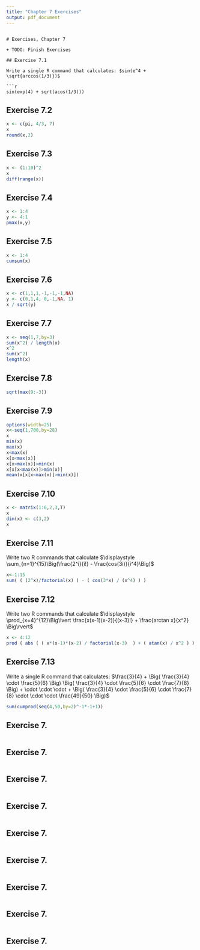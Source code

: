 ```yaml
---
title: "Chapter 7 Exercises"
output: pdf_document
---
```


```

# Exercises, Chapter 7

+ TODO: Finish Exercises

## Exercise 7.1

Write a single R command that calculates: $sin(e^4 + \sqrt{arccos(1/3)})$

```r
sin(exp(4) + sqrt(acos(1/3)))
```

## Exercise 7.2

```r
x <- c(pi, 4/3, 7)
x
round(x,2)
```

## Exercise 7.3

```r
x <- (1:10)^2
x
diff(range(x))
```

## Exercise 7.4

```r
x <- 1:4
y <- 4:1
pmax(x,y)
```

## Exercise 7.5

```r
x <- 1:4
cumsum(x)
```

## Exercise 7.6

```r
x <- c(1,1,1,-1,-1,-1,NA)
y <- c(0,1,4, 0,-1,NA, 1)
x / sqrt(y)
```

## Exercise 7.7

```r
x <- seq(1,7,by=3)
sum(x^2) / length(x)
x^2
sum(x^2)
length(x)
```

## Exercise 7.8

```r
sqrt(max(9:-3))
```

## Exercise 7.9

```r
options(width=25)
x<-seq(1,700,by=28)
x
min(x)
max(x)
x<max(x)
x[x<max(x)]
x[x<max(x)]>min(x)
x[x[x<max(x)]>min(x)]
mean(x[x[x<max(x)]>min(x)])
```

## Exercise 7.10

```r
x <- matrix(1:6,2,3,T)
x
dim(x) <- c(3,2)
x
```

## Exercise 7.11

Write two R commands that calculate $\displaystyle \sum_{n=1}^{15}\Big(\frac{2^i}{i!} - \frac{cos(3i)}{i^4}\Big)$

```r
x<-1:15
sum( ( (2^x)/factorial(x) ) - ( cos(3*x) / (x^4) ) )
```

## Exercise 7.12

Write two R commands that calculate 
$\displaystyle \prod_{x=4}^{12}\Big\lvert \frac{x(x-1)(x-2)}{(x-3)!} + \frac{arctan  x}{x^2} \Big\rvert$

```r
x <- 4:12
prod ( abs ( ( x*(x-1)*(x-2) / factorial(x-3)  ) + ( atan(x) / x^2 ) ) )
```

## Exercise 7.13

Write a single R command that calculates: $\frac{3}{4} + 
\Big( \frac{3}{4} \cdot \frac{5}{6}  \Big)
\Big( \frac{3}{4} \cdot \frac{5}{6}  \cdot \frac{7}{8} \Big)
+ \cdot \cdot \cdot +
\Big( \frac{3}{4} \cdot \frac{5}{6}  \cdot \frac{7}{8} \cdot \cdot \cdot \frac{49}{50} \Big)$

```r
sum(cumprod(seq(4,50,by=2)^-1*-1+1))
```

## Exercise 7.

```r
```

## Exercise 7.

```r
```

## Exercise 7.

```r
```

## Exercise 7.

```r
```

## Exercise 7.

```r
```

## Exercise 7.

```r
```

## Exercise 7.

```r
```

## Exercise 7.

```r
```

## Exercise 7.

```r
```

